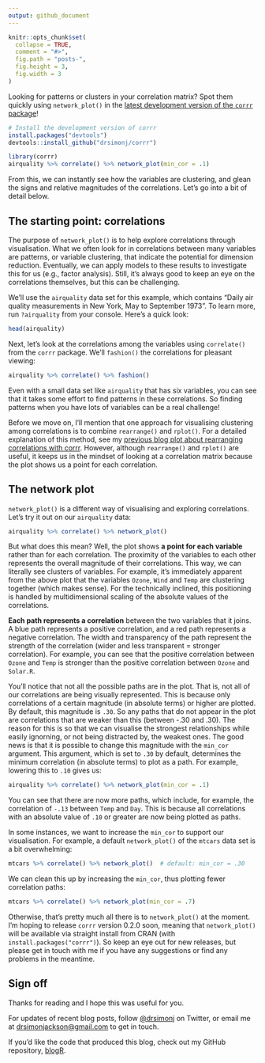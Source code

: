 ```yaml
---
output: github_document
---
```


```r
knitr::opts_chunk$set(
  collapse = TRUE,
  comment = "#>",
  fig.path = "posts-",
  fig.height = 3,
  fig.width = 3
)
```

Looking for patterns or clusters in your correlation matrix? Spot them quickly using `network_plot()` in the [latest development version of the `corrr` package](https://github.com/drsimonj/corrr)!

```r
# Install the development version of corrr
install.packages("devtools")
devtools::install_github("drsimonj/corrr")
```
```r
library(corrr)
airquality %>% correlate() %>% network_plot(min_cor = .1)
```

From this, we can instantly see how the variables are clustering, and glean the signs and relative magnitudes of the correlations. Let's go into a bit of detail below.

## The starting point: correlations

The purpose of `network_plot()` is to help explore correlations through visualisation. What we often look for in correlations between many variables are patterns, or variable clustering, that indicate the potential for dimension reduction. Eventually, we can apply models to these results to investigate this for us (e.g., factor analysis). Still, it's always good to keep an eye on the correlations themselves, but this can be challenging.

We'll use the `airquality` data set for this example, which contains "Daily air quality measurements in New York, May to September 1973". To learn more, run `?airquality` from your console. Here's a quick look:

```r
head(airquality)
```

Next, let's look at the correlations among the variables using `correlate()` from the `corrr` package. We'll `fashion()` the correlations for pleasant viewing:

```r
airquality %>% correlate() %>% fashion()
```

Even with a small data set like `airquality` that has six variables, you can see that it takes some effort to find patterns in these correlations. So finding patterns when you have lots of variables can be a real challenge!

Before we move on, I'll mention that one approach for visualising clustering among correlations is to combine `rearrange()` and `rplot()`. For a detailed explanation of this method, see my [previous blog plot about rearranging correlations with corrr](https://svbtle.com/rearrange-your-correlations-with-corrr/edit). However, although `rearrange()` and `rplot()` are useful, it keeps us in the mindset of looking at a correlation matrix because the plot shows us a point for each correlation.

## The network plot

`network_plot()` is a different way of visualising and exploring correlations. Let's try it out on our `airquality` data:

```r
airquality %>% correlate() %>% network_plot()
```

But what does this mean? Well, the plot shows **a point for each variable** rather than for each correlation. The proximity of the variables to each other represents the overall magnitude of their correlations. This way, we can literally see clusters of variables. For example, it's immediately apparent from the above plot that the variables `Ozone`, `Wind` and `Temp` are clustering together (which makes sense). For the technically inclined, this positioning is handled by multidimensional scaling of the absolute values of the correlations.

**Each path represents a correlation** between the two variables that it joins. A blue path represents a positive correlation, and a red path represents a negative correlation. The width and transparency of the path represent the strength of the correlation (wider and less transparent = stronger correlation). For example, you can see that the positive correlation between `Ozone` and `Temp` is stronger than the positive correlation between `Ozone` and `Solar.R`.

You'll notice that not all the possible paths are in the plot. That is, not all of our correlations are being visually represented. This is because only correlations of a certain magnitude (in absolute terms) or higher are plotted. By default, this magnitude is `.30`. So any paths that do not appear in the plot are correlations that are weaker than this (between -.30 and .30). The reason for this is so that we can visualise the strongest relationships while easily ignorning, or not being distracted by, the weakest ones. The good news is that it is possible to change this magnitude with the `min_cor` argument. This argument, which is set to `.30` by default, determines the minimum correlation (in absolute terms) to plot as a path. For example, lowering this to `.10` gives us:

```r
airquality %>% correlate() %>% network_plot(min_cor = .1)
```

You can see that there are now more paths, which include, for example, the correlation of `-.13` between `Temp` and `Day`. This is because all correlations with an absolute value of `.10` or greater are now being plotted as paths.

In some instances, we want to increase the `min_cor` to support our visualisation. For example, a default `network_plot()` of the `mtcars` data set is a bit overwhelming:

```r
mtcars %>% correlate() %>% network_plot()  # default: min_cor = .30
```

We can clean this up by increasing the `min_cor`, thus plotting fewer correlation paths:

```r
mtcars %>% correlate() %>% network_plot(min_cor = .7)
```

Otherwise, that's pretty much all there is to `network_plot()` at the moment. I'm hoping to release `corrr` version 0.2.0 soon, meaning that `network_plot()` will be available via straight install from CRAN (with `install.packages("corrr")`). So keep an eye out for new releases, but please get in touch with me if you have any suggestions or find any problems in the meantime.

## Sign off

Thanks for reading and I hope this was useful for you.

For updates of recent blog posts, follow [\@drsimonj](https://twitter.com/drsimonj) on Twitter, or email me at <drsimonjackson@gmail.com> to get in touch.

If you'd like the code that produced this blog, check out my GitHub repository, [blogR](https://github.com/drsimonj/blogR).